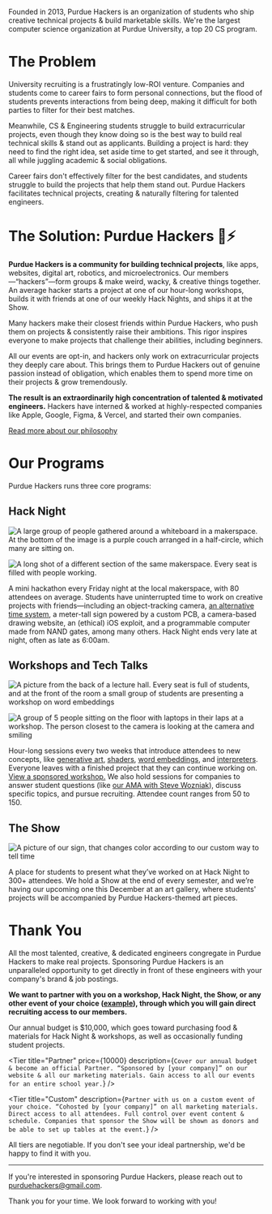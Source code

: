 
Founded in 2013, Purdue Hackers is an organization of students who ship creative technical projects & build marketable skills. We're the largest computer science organization at Purdue University, a top 20 CS program.

# The Problem

University recruiting is a frustratingly low-ROI venture. Companies and students come to career fairs to form personal connections, but the flood of students prevents interactions from being deep, making it difficult for both parties to filter for their best matches.

Meanwhile, CS & Engineering students struggle to build extracurricular projects, even though they know doing so is the best way to build real technical skills & stand out as applicants. Building a project is hard: they need to find the right idea, set aside time to get started, and see it through, all while juggling academic & social obligations.

Career fairs don't effectively filter for the best candidates, and students struggle to build the projects that help them stand out. Purdue Hackers facilitates technical projects, creating & naturally filtering for talented engineers.

# The Solution: Purdue Hackers 💛⚡

**Purdue Hackers is a community for building technical projects**, like apps, websites, digital art, robotics, and microelectronics. Our members—“hackers”—form groups & make weird, wacky, & creative things together. An average hacker starts a project at one of our hour-long workshops, builds it with friends at one of our weekly Hack Nights, and ships it at the Show.

Many hackers make their closest friends within Purdue Hackers, who push them on projects & consistently raise their ambitions. This rigor inspires everyone to make projects that challenge their abilities, including beginners.

All our events are opt-in, and hackers only work on extracurricular projects they deeply care about. This brings them to Purdue Hackers out of genuine passion instead of obligation, which enables them to spend more time on their projects & grow tremendously.

**The result is an extraordinarily high concentration of talented & motivated engineers.** Hackers have interned & worked at highly-respected companies like Apple, Google, Figma, & Vercel, and started their own companies.

[Read more about our philosophy](https://blog.purduehackers.com/posts/college-clubs-are-awesome)

# Our Programs

Purdue Hackers runs three core programs:

## Hack Night

<Grid>

![A large group of people gathered around a whiteboard in a makerspace. At the bottom of the image is a purple couch arranged in a half-circle, which many are sitting on.](/img/sponsor/hack-night-3.jpg)

![A long shot of a different section of the same makerspace. Every seat is filled with people working.](/img/sponsor/hack-night-2.jpg)

</Grid>

A mini hackathon every Friday night at the local makerspace, with 80 attendees on average. Students have uninterrupted time to work on creative projects with friends—including an object-tracking camera, [an alternative time system](https://lightning-time.vercel.app/), a meter-tall sign powered by a custom PCB, a camera-based drawing website, an (ethical) iOS exploit, and a programmable computer made from NAND gates, among many others. Hack Night ends very late at night, often as late as 6:00am.

<Tip
  text="Sponsors report a higher recruiting ROI at Hack Night than
career fairs & hackathons due to the high concentration of talent & passion projects."
/>

<Grid className="my-2" largeGap overflow singleRow>

<Tier
  title="Hack Night"
  price={1000}
  description="Send your recruiters & engineers to Hack Night & get in front of our highest-achieving members. Network with students, collect resumés, speak at opening ceremony. The floor is yours all night."
/>

<Tier
  title="Hack Month"
  price={3000}
  description="Gain access to all our Hack Nights for an entire month (4 of them). We will mention you at every Hack Night that month even if you're not present."
  recommended
/>

</Grid>

<div className="page-break" />

## Workshops and Tech Talks

<Grid>

![A picture from the back of a lecture hall. Every seat is full of students, and at the front of the room a small group of students are presenting a workshop on word embeddings](/img/sponsor/workshop-1.jpg)

![A group of 5 people sitting on the floor with laptops in their laps at a workshop. The person closest to the camera is looking at the camera and smiling](/img/sponsor/workshop-2.jpg)

</Grid>

Hour-long sessions every two weeks that introduce attendees to new concepts, like [generative art](https://events.purduehackers.com/generative-art-workshop), [shaders](https://events.purduehackers.com/shaders-workshop), [word embeddings](https://events.purduehackers.com/word-embedding-workshop), and [interpreters](https://events.purduehackers.com/programming-languages-workshop). Everyone leaves with a finished project that they can continue working on. [View a sponsored workshop.](https://events.purduehackers.com/rick-roll-web-api-workshop) We also hold sessions for companies to answer student questions (like [our AMA with Steve Wozniak](https://events.purduehackers.com/ama-with-steve-wozniak)), discuss specific topics, and pursue recruiting. Attendee count ranges from 50 to 150.

<Grid className="my-2" largeGap overflow singleRow>

<div className="max-w-xl mx-auto">
  <Tier
    title="Workshop"
    price={2500}
    description={`Spend an hour with our students building a project with your company's products. Add any additional workshops to your series for $1,000.`}
  />
</div>

<div className="max-w-xl mx-auto">
  <Tier
    title="Tech Talk"
    price={2500}
    description={`Hold an interactive session with our members where you can talk about your company and answer students' questions. Add any additional Tech Talks to your series for $1,000.`}
  />
</div>

</Grid>

## The Show

<Grid largeGap singleRow>

![A picture of our sign, that changes color according to our custom way to tell time](/img/sponsor/sign.png)

A place for students to present what they’ve worked on at Hack Night to 300+ attendees. We hold a Show at the end of every semester, and we’re having our upcoming one this December at an art gallery, where students' projects will be accompanied by Purdue Hackers-themed art pieces. 

</Grid>

<div className="max-w-xl mx-auto">
  <Tier
    title="The Show"
    price={1000}
    description={`Support our students' creativity by sponsoring the Show! Your company will be shown as a partner of our event, and you'll get to set up a table at our event.`}
  />
</div>

# Thank You

All the most talented, creative, & dedicated engineers congregate in Purdue Hackers to make real projects. Sponsoring Purdue Hackers is an unparalleled opportunity to get directly in front of these engineers with your company's brand & job postings.

**We want to partner with you on a workshop, Hack Night, the Show, or any other event of your choice ([example](https://events.purduehackers.com/-hammerwars-)), through which you will gain direct recruiting access to our members.**

Our annual budget is $10,000, which goes toward purchasing food & materials for Hack Night & workshops, as well as occasionally funding student projects.

<Grid className="my-2" largeGap overflow singleRow>

<Tier
  title="Partner"
  price={10000}
  description={`Cover our annual budget & become an official Partner. “Sponsored by [your company]” on our website & all our marketing materials. Gain access to all our events for an entire school year.`}
/>

<Tier
  title="Custom"
  description={`Partner with us on a custom event of your choice. “Cohosted by [your company]” on all marketing materials. Direct access to all attendees. Full control over event content & schedule. Companies that sponsor the Show will be shown as donors and be able to set up tables at the event.`}
/>

</Grid>

All tiers are negotiable. If you don't see your ideal partnership, we'd be happy to find it with you.

---

<div className="print:hidden">

If you're interested in sponsoring Purdue Hackers, please reach out to [purduehackers@gmail.com](mailto:purduehackers@gmail.com).

</div>

Thank you for your time. We look forward to working with you!
